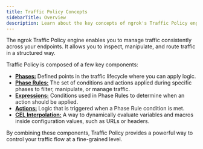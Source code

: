 ```yaml
---
title: Traffic Policy Concepts
sidebarTitle: Overview
description: Learn about the key concepts of ngrok's Traffic Policy engine.
---
```


The ngrok Traffic Policy engine enables you to manage traffic consistently across your endpoints. It allows you to inspect, manipulate, and route traffic in a structured way.

Traffic Policy is composed of a few key components:

- [**Phases:**](/traffic-policy/concepts/phases) Defined points in the traffic lifecycle where you can apply logic.
- [**Phase Rules:**](/traffic-policy/concepts/phase-rules) The set of conditions and actions applied during specific phases to filter, manipulate, or manage traffic.
- [**Expressions:**](/traffic-policy/concepts/expressions) Conditions used in Phase Rules to determine when an action should be applied.
- [**Actions:**](/traffic-policy/concepts/actions) Logic that is triggered when a Phase Rule condition is met.
- [**CEL Interpolation:**](/traffic-policy/concepts/cel-interpolation) A way to dynamically evaluate variables and macros inside configuration values, such as URLs or headers.

By combining these components, Traffic Policy provides a powerful way to control your traffic flow at a fine-grained level.
